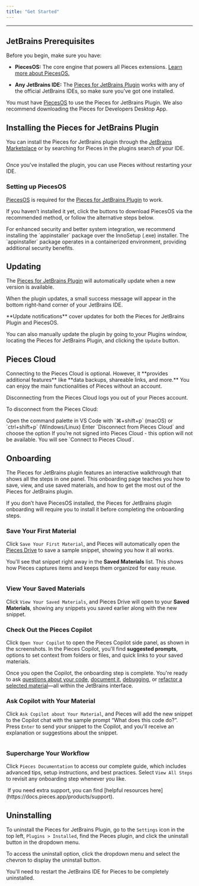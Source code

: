 ```yaml
---
title: "Get Started"
---
```


***

## JetBrains Prerequisites

Before you begin, make sure you have:

* **PiecesOS:** The core engine that powers all Pieces extensions. <a target="_blank" href="https://docs.pieces.app/products/core-dependencies/pieces-os">Learn more about PiecesOS.</a>

* **Any JetBrains IDE:** The <a target="_blank" href="https://plugins.jetbrains.com/plugin/17328-pieces">Pieces for JetBrains Plugin</a> works with any of the official JetBrains IDEs, so make sure you’ve got one installed.

You must have <a target="_blank" href="https://docs.pieces.app/products/core-dependencies/pieces-os">PiecesOS</a> to use the Pieces for JetBrains Plugin. We also recommend downloading the Pieces for Developers Desktop App.

## Installing the Pieces for JetBrains Plugin

You can install the Pieces for JetBrains plugin through the <a target="_blank" href="https://plugins.jetbrains.com/plugin/17328-pieces--save-search-share--reuse-code-snippets">JetBrains Marketplace</a> or by searching for Pieces in the plugins search of your IDE.

<Image src="https://cdn.hashnode.com/res/hashnode/image/upload/v1731511626110/c73ee89d-099b-4dd4-b438-263777362657.png" alt="" align="center" fullwidth="true" />

Once you've installed the plugin, you can use Pieces without restarting your IDE.

### Setting up PiecesOS

<a target="_blank" href="https://docs.pieces.app/products/core-dependencies/pieces-os">PiecesOS</a> is required for the <a target="_blank" href="https://plugins.jetbrains.com/plugin/17328-pieces">Pieces for JetBrains Plugin</a> to work.

If you haven’t installed it yet, click the buttons to download PiecesOS via the recommended method, or follow the alternative steps below.

<get-started-install />

<Callout type="alert">
  For enhanced security and better system integration, we recommend installing the `appinstaller` package over the InnoSetup (.exe) installer. The `appinstaller` package operates in a containerized environment, providing additional security benefits.
</Callout>

## Updating

The <a target="_blank" href="https://plugins.jetbrains.com/plugin/17328-pieces">Pieces for JetBrains Plugin</a> will automatically update when a new version is available.

When the plugin updates, a small success message will appear in the bottom right-hand corner of your JetBrains IDE.

<Callout type="tip">
  **Update notifications** cover updates for both the Pieces for JetBrains Plugin and PiecesOS.
</Callout>

You can also manually update the plugin by going to[ ](https://builds.pieces.app/stages/production/appinstaller/pieces_for_x.appinstaller?download=true\&product=DOCUMENTATION_WEBSITE)your Plugins window, locating the Pieces for JetBrains Plugin, and clicking the `Update` button.

## Pieces Cloud

<Callout type="info">
  Connecting to the Pieces Cloud is optional. However, it **provides additional features** like **data backups, shareable links, and more.** You can enjoy the main functionalities of Pieces without an account.
</Callout>

Disconnecting from the Pieces Cloud logs you out of your Pieces account.

To disconnect from the Pieces Cloud:

<Steps>
  <Step title="Open the Command Palette">
    Open the command palette in VS Code with `⌘+shift+p` (macOS) or `ctrl+shift+p` (Windows/Linux)
  </Step>

  <Step title="Disconnect from the Cloud">
    Enter `Disconnect from Pieces Cloud` and choose the option
  </Step>
</Steps>

<Callout type="info">
  If you’re not signed into Pieces Cloud - this option will not be available. You will see `Connect to Pieces Cloud`.
</Callout>

<Image src="https://storage.googleapis.com/hashnode_product_documentation_assets/jetbrains_plugin_assets/jetbrains_plugin_assets/get_started/disconnect_pieces_cloud.gif" alt="" align="center" fullwidth="true" />

## Onboarding

The Pieces for JetBrains plugin features an interactive walkthrough that shows all the steps in one panel. This onboarding page teaches you how to save, view, and use saved materials, and how to get the most out of the Pieces for JetBrains plugin.

<Callout type="alert">
  If you don’t have PiecesOS installed, the Pieces for JetBrains plugin onboarding will require you to install it before completing the onboarding steps.
</Callout>

### Save Your First Material

Click `Save Your First Material`, and Pieces will automatically open the [Pieces Drive](https://docs.pieces.app/products/extensions-plugins/jetbrains/drive) to save a sample snippet, showing you how it all works.

You'll see that snippet right away in the **Saved Materials** list. This shows how Pieces captures items and keeps them organized for easy reuse.

<Image src="https://storage.googleapis.com/hashnode_product_documentation_assets/jetbrains_plugin_assets/jetbrains_plugin_assets/get_started/save_first_material" alt="" align="center" fullwidth="true" />

### View Your Saved Materials

Click `View Your Saved Materials`, and Pieces Drive will open to your **Saved Materials**, showing any snippets you saved earlier along with the new snippet.

### Check Out the Pieces Copilot

Click `Open Your Copilot` to open the Pieces Copilot side panel, as shown in the screenshots. In the Pieces Copilot, you'll find **suggested prompts**, options to set context from folders or files, and quick links to your saved materials.

Once you open the Copilot, the onboarding step is complete. You're ready to ask [questions about your code](https://docs.pieces.app/products/extensions-plugins/jetbrains/copilot/chat), [document it](https://docs.pieces.app/products/extensions-plugins/jetbrains/copilot/documenting-code), [debugging](https://docs.pieces.app/products/extensions-plugins/jetbrains/copilot/debugging-errors), or [refactor a selected material](https://docs.pieces.app/products/extensions-plugins/jetbrains/copilot/refactoring)—all within the JetBrains interface.

### Ask Copilot with Your Material

Click `Ask Copilot about Your Material`, and Pieces will add the new snippet to the Copilot chat with the sample prompt “What does this code do?”. Press `Enter` to send your snippet to the Copilot, and you'll receive an explanation or suggestions about the snippet.

<Image src="https://storage.googleapis.com/hashnode_product_documentation_assets/jetbrains_plugin_assets/jetbrains_plugin_assets/get_started/ask_copilot_about_material.gif" alt="" align="center" fullwidth="true" />

### Supercharge Your Workflow

Click `Pieces Documentation` to access our complete guide, which includes advanced tips, setup instructions, and best practices. Select `View All Steps` to revisit any onboarding step whenever you like.

<Image src="https://storage.googleapis.com/hashnode_product_documentation_assets/jetbrains_plugin_assets/jetbrains_plugin_assets/get_started/supercharge_workflow.png" alt="" align="center" fullwidth="true" />

<Callout type="info">
  If you need extra support, you can find [helpful resources here](https://docs.pieces.app/products/support).
</Callout>

## Uninstalling

To uninstall the Pieces for JetBrains Plugin, go to the `Settings` icon in the top left, `Plugins > Installed`, find the Pieces plugin, and click the uninstall button in the dropdown menu.

<Callout type="info">
  To access the uninstall option, click the dropdown menu and select the chevron to display the uninstall button.
</Callout>

You'll need to restart the JetBrains IDE for Pieces to be completely uninstalled.

<Image src="https://storage.googleapis.com/hashnode_product_documentation_assets/jetbrains_plugin_assets/jetbrains_plugin_assets/get_started/uninstall_button.png" alt="" align="center" fullwidth="true" />
